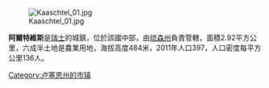 [[Image:Kaaschtel_01.jpg|right]]

'''阿爾特維斯'''是[[瑞士|瑞士]]的城鎮，位於該國中部，由[[琉森州|琉森州]]負責管轄，面積2.92平方公里，六成半土地是農業用地，海拔高度484米，2011年人口397，人口密度每平方公里136人。

{{Switzerland-geo-stub}}
[[Category:卢塞恩州的市镇|Category:卢塞恩州的市镇]]